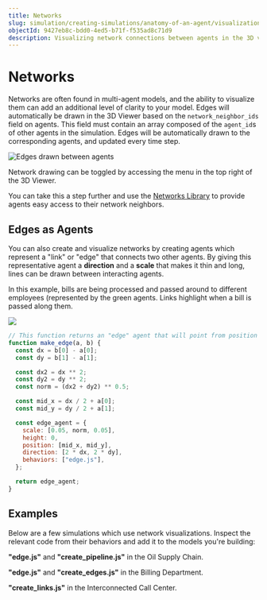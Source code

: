 ```yaml
---
title: Networks
slug: simulation/creating-simulations/anatomy-of-an-agent/visualization/networks
objectId: 9427eb8c-bdd0-4ed5-b71f-f535ad8c71d9
description: Visualizing network connections between agents in the 3D viewer
---
```


# Networks

Networks are often found in multi-agent models, and the ability to visualize them can add an additional level of clarity to your model. Edges will automatically be drawn in the 3D Viewer based on the `network_neighbor_ids` field on agents. This field must contain an array composed of the `agent_id`s of other agents in the simulation. Edges will be automatically drawn to the corresponding agents, and updated every time step.

![Edges drawn between agents](https://cdn-us1.hash.ai/site/docs/image%20%2865%29.png)

<Hint style="info">
  Network drawing can be toggled by accessing the menu in the top right of the
  3D Viewer.
</Hint>

You can take this a step further and use the [Networks Library](/@hash/networks) to provide agents easy access to their network neighbors.

## Edges as Agents

You can also create and visualize networks by creating agents which represent a "link" or "edge" that connects two other agents. By giving this representative agent a **direction** and a **scale** that makes it thin and long, lines can be drawn between interacting agents.

In this example, bills are being processed and passed around to different employees \(represented by the green agents. Links highlight when a bill is passed along them.

![](https://cdn-us1.hash.ai/site/docs/billing_department_s.gif)

```javascript
// This function returns an "edge" agent that will point from position a to b
function make_edge(a, b) {
  const dx = b[0] - a[0];
  const dy = b[1] - a[1];

  const dx2 = dx ** 2;
  const dy2 = dy ** 2;
  const norm = (dx2 + dy2) ** 0.5;

  const mid_x = dx / 2 + a[0];
  const mid_y = dy / 2 + a[1];

  const edge_agent = {
    scale: [0.05, norm, 0.05],
    height: 0,
    position: [mid_x, mid_y],
    direction: [2 * dx, 2 * dy],
    behaviors: ["edge.js"],
  };

  return edge_agent;
}
```

## Examples

Below are a few simulations which use network visualizations. Inspect the relevant code from their behaviors and add it to the models you're building:

<Embed url="https://hash.ai/@hash/oil-supply-chain" caption="" />

**"edge.js"** and **"create_pipeline.js"** in the Oil Supply Chain.

**"edge.js"** and **"create_edges.js"** in the Billing Department.

<Embed url="https://hash.ai/@hash/interconnected-call-center" caption="" />

**"create_links.js"** in the Interconnected Call Center.
